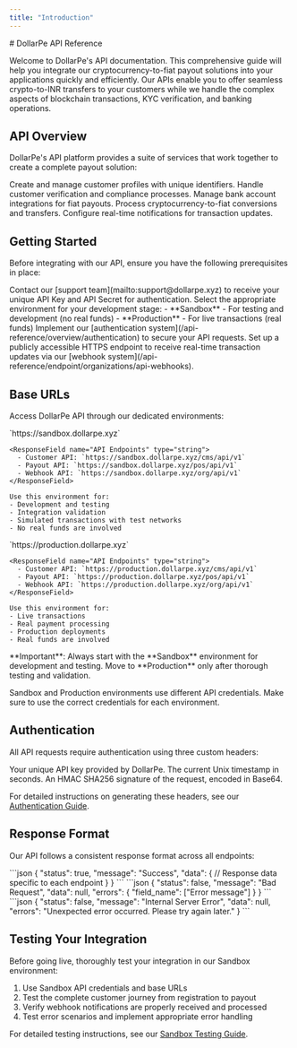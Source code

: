 ```yaml
---
title: "Introduction"
---
```


<Highlight>
  # DollarPe API Reference
</Highlight>

Welcome to DollarPe's API documentation. This comprehensive guide will help you integrate our cryptocurrency-to-fiat payout solutions into your applications quickly and efficiently. Our APIs enable you to offer seamless crypto-to-INR transfers to your customers while we handle the complex aspects of blockchain transactions, KYC verification, and banking operations.

## API Overview

DollarPe's API platform provides a suite of services that work together to create a complete payout solution:

<CardGroup cols={3}>
  <Card title="Customer API" icon="user" href="/api-reference/endpoint/customer/create">
    Create and manage customer profiles with unique identifiers.
  </Card>
  <Card title="KYC API" icon="id-card" href="/api-reference/endpoint/kyc/add-kyc-data">
    Handle customer verification and compliance processes.
  </Card>
  <Card title="Bank API" icon="building-columns" href="/api-reference/endpoint/bank/add-account">
    Manage bank account integrations for fiat payouts.
  </Card>
  <Card title="Payout API" icon="money-bill-transfer" href="/api-reference/endpoint/payout/initiate">
    Process cryptocurrency-to-fiat conversions and transfers.
  </Card>
  <Card title="Webhook API" icon="bell" href="/api-reference/endpoint/organizations/api-webhooks">
    Configure real-time notifications for transaction updates.
  </Card>
</CardGroup>

## Getting Started

Before integrating with our API, ensure you have the following prerequisites in place:

<Steps>
  <Step title="Obtain API Credentials">
    Contact our [support team](mailto:support@dollarpe.xyz) to receive your unique API Key and API Secret for authentication.
  </Step>
  <Step title="Choose Environment">
    Select the appropriate environment for your development stage:
    - **Sandbox** - For testing and development (no real funds)
    - **Production** - For live transactions (real funds)
  </Step>
  <Step title="Set Up Authentication">
    Implement our [authentication system](/api-reference/overview/authentication) to secure your API requests.
  </Step>
  <Step title="Configure Webhooks">
    Set up a publicly accessible HTTPS endpoint to receive real-time transaction updates via our [webhook system](/api-reference/endpoint/organizations/api-webhooks).
  </Step>
</Steps>

## Base URLs

Access DollarPe API through our dedicated environments:

<Tabs>
  <Tab title="Sandbox">
    <ResponseField name="Base URL" type="string">
      `https://sandbox.dollarpe.xyz`
    </ResponseField>
    
    <ResponseField name="API Endpoints" type="string">
      - Customer API: `https://sandbox.dollarpe.xyz/cms/api/v1`
      - Payout API: `https://sandbox.dollarpe.xyz/pos/api/v1`
      - Webhook API: `https://sandbox.dollarpe.xyz/org/api/v1`
    </ResponseField>
    
    Use this environment for:
    - Development and testing
    - Integration validation
    - Simulated transactions with test networks
    - No real funds are involved
  </Tab>
  <Tab title="Production">
    <ResponseField name="Base URL" type="string">
      `https://production.dollarpe.xyz`
    </ResponseField>
    
    <ResponseField name="API Endpoints" type="string">
      - Customer API: `https://production.dollarpe.xyz/cms/api/v1`
      - Payout API: `https://production.dollarpe.xyz/pos/api/v1`
      - Webhook API: `https://production.dollarpe.xyz/org/api/v1`
    </ResponseField>
    
    Use this environment for:
    - Live transactions
    - Real payment processing
    - Production deployments
    - Real funds are involved
  </Tab>
</Tabs>

<Warning>
  **Important**: Always start with the **Sandbox** environment for development and testing.  
  Move to **Production** only after thorough testing and validation.
  
  Sandbox and Production environments use different API credentials. Make sure to use the correct credentials for each environment.
</Warning>

## Authentication

All API requests require authentication using three custom headers:

<ResponseField name="X-API-KEY" type="string" required>
  Your unique API key provided by DollarPe.
</ResponseField>

<ResponseField name="X-TIMESTAMP" type="integer" required>
  The current Unix timestamp in seconds.
</ResponseField>

<ResponseField name="X-SIGNATURE" type="string" required>
  An HMAC SHA256 signature of the request, encoded in Base64.
</ResponseField>

For detailed instructions on generating these headers, see our [Authentication Guide](/api-reference/overview/authentication).

## Response Format

Our API follows a consistent response format across all endpoints:

<Tabs>
  <Tab title="Success Response">
    ```json
    {
        "status": true,
        "message": "Success",
        "data": {
            // Response data specific to each endpoint
        }
    }
    ```
  </Tab>
  <Tab title="Bad Request">
    ```json
    {
        "status": false,
        "message": "Bad Request",
        "data": null,
        "errors": {
            "field_name": ["Error message"]
        }
    }
    ```
  </Tab>
  <Tab title="Internal Server Error">
    ```json
    {
        "status": false,
        "message": "Internal Server Error",
        "data": null,
        "errors": "Unexpected error occurred. Please try again later."
    }
    ```
  </Tab>
</Tabs>

## Testing Your Integration

Before going live, thoroughly test your integration in our Sandbox environment:

1. Use Sandbox API credentials and base URLs
2. Test the complete customer journey from registration to payout
3. Verify webhook notifications are properly received and processed
4. Test error scenarios and implement appropriate error handling

For detailed testing instructions, see our [Sandbox Testing Guide](/guides/sandbox-testing).